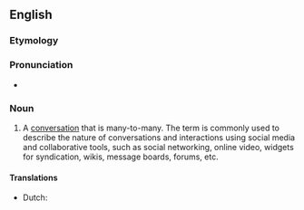 ==English==

===Etymology===
{{blend|multi-|dialogue|lang=en}}

===Pronunciation===
* {{IPA|/ˈmʌltɪlɒɡ/|lang=en}}

===Noun===
{{en-noun}}

# A [[conversation]] that is many-to-many. The term is commonly used to describe the nature of conversations and interactions using social media and collaborative tools, such as social networking, online video, widgets for syndication, wikis, message boards, forums, etc.

====Translations====
{{trans-top|many-to-many conversation}}
* Dutch: {{t|nl|multiloog|m}}
{{trans-mid}}
{{trans-bottom}}